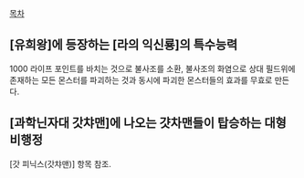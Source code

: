 [[목차]]

== [유희왕]에 등장하는 [라의 익신룡]의 특수능력 ==
1000 라이프 포인트를 바치는 것으로 불사조를 소환, 불사조의 화염으로 상대 필드위에 존재하는 모든 몬스터를 파괴하는 것과 동시에 파괴한 몬스터들의 효과를 무효로 만든다.

== [과학닌자대 갓챠맨]에 나오는 걋차맨들이 탑승하는 대형 비행정 ==
[갓 피닉스(갓챠맨)] 항목 참조.
